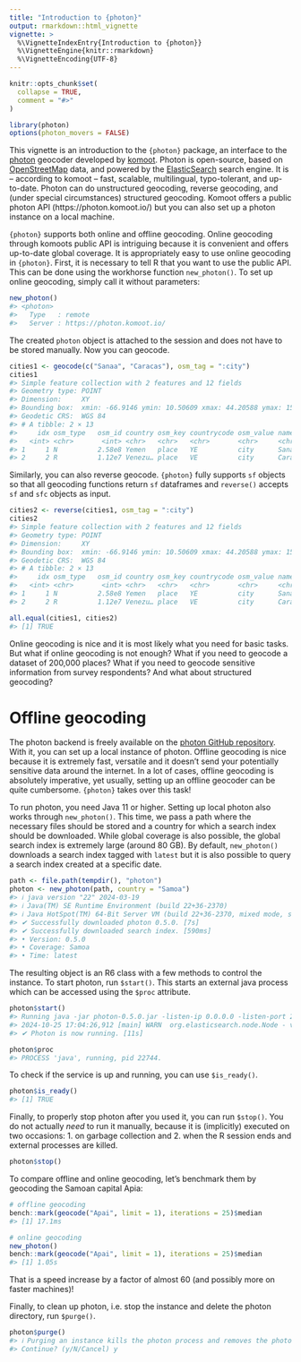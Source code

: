 ---
title: "Introduction to {photon}"
output: rmarkdown::html_vignette
vignette: >
  %\VignetteIndexEntry{Introduction to {photon}}
  %\VignetteEngine{knitr::rmarkdown}
  %\VignetteEncoding{UTF-8}
---

```{r, include = FALSE}
knitr::opts_chunk$set(
  collapse = TRUE,
  comment = "#>"
)
```

```{r setup, include=FALSE}
library(photon)
options(photon_movers = FALSE)
```

This vignette is an introduction to the `{photon}` package, an interface to the [photon](https://photon.komoot.io/) geocoder developed by [komoot](https://www.komoot.com/). Photon is open-source, based on [OpenStreetMap](https://www.openstreetmap.org/) data, and powered by the [ElasticSearch](https://www.elastic.co/elasticsearch) search engine. It is -- according to komoot -- fast, scalable, multilingual, typo-tolerant, and up-to-date. Photon can do unstructured geocoding, reverse geocoding, and (under special circumstances) structured geocoding. Komoot offers a public photon API (https://photon.komoot.io/) but you can also set up a photon instance on a local machine.

`{photon}` supports both online and offline geocoding. Online geocoding through komoots public API is intriguing because it is convenient and offers up-to-date global coverage. It is appropriately easy to use online geocoding in `{photon}`. First, it is necessary to tell R that you want to use the public API. This can be done using the workhorse function `new_photon()`. To set up online geocoding, simply call it without parameters:

```{r public_api, eval=FALSE}
new_photon()
#> <photon>
#>   Type   : remote
#>   Server : https://photon.komoot.io/
```

The created `photon` object is attached to the session and does not have to be stored manually. Now you can geocode.

```{r geocode, eval=FALSE}
cities1 <- geocode(c("Sanaa", "Caracas"), osm_tag = ":city")
cities1
#> Simple feature collection with 2 features and 12 fields
#> Geometry type: POINT
#> Dimension:     XY
#> Bounding box:  xmin: -66.9146 ymin: 10.50609 xmax: 44.20588 ymax: 15.35386
#> Geodetic CRS:  WGS 84
#> # A tibble: 2 × 13
#>     idx osm_type   osm_id country osm_key countrycode osm_value name  county state type  extent            geometry
#>   <int> <chr>       <int> <chr>   <chr>   <chr>       <chr>     <chr> <chr>  <chr> <chr> <list>         <POINT [°]>
#> 1     1 N          2.58e8 Yemen   place   YE          city      Sana… At Ta… Aman… dist… <lgl>  (44.20588 15.35386)
#> 2     2 R          1.12e7 Venezu… place   VE          city      Cara… Munic… Capi… city  <dbl>  (-66.9146 10.50609)
```

Similarly, you can also reverse geocode. `{photon}` fully supports `sf` objects so that all geocoding functions return `sf` dataframes and `reverse()` accepts `sf` and `sfc` objects as input.

```{r reverse, eval=FALSE}
cities2 <- reverse(cities1, osm_tag = ":city")
cities2
#> Simple feature collection with 2 features and 12 fields
#> Geometry type: POINT
#> Dimension:     XY
#> Bounding box:  xmin: -66.9146 ymin: 10.50609 xmax: 44.20588 ymax: 15.35386
#> Geodetic CRS:  WGS 84
#> # A tibble: 2 × 13
#>     idx osm_type   osm_id country osm_key countrycode osm_value name  county state type  extent            geometry
#>   <int> <chr>       <int> <chr>   <chr>   <chr>       <chr>     <chr> <chr>  <chr> <chr> <list>         <POINT [°]>
#> 1     1 N          2.58e8 Yemen   place   YE          city      Sana… At Ta… Aman… dist… <lgl>  (44.20588 15.35386)
#> 2     2 R          1.12e7 Venezu… place   VE          city      Cara… Munic… Capi… city  <dbl>  (-66.9146 10.50609)
```

```{r compare, eval=FALSE}
all.equal(cities1, cities2)
#> [1] TRUE
```


Online geocoding is nice and it is most likely what you need for basic tasks. But what if online geocoding is not enough? What if you need to geocode a dataset of 200,000 places? What if you need to geocode sensitive information from survey respondents? And what about structured geocoding?


# Offline geocoding

The photon backend is freely available on the [photon GitHub repository](https://github.com/komoot/photon). With it, you can set up a local instance of photon. Offline geocoding is nice because it is extremely fast, versatile and it doesn't send your potentially sensitive data around the internet. In a lot of cases, offline geocoding is absolutely imperative, yet usually, setting up an offline geocoder can be quite cumbersome. `{photon}` takes over this task!

To run photon, you need Java 11 or higher. Setting up local photon also works through `new_photon()`. This time, we pass a path where the necessary files should be stored and a country for which a search index should be downloaded. While global coverage is also possible, the global search index is extremely large (around 80 GB). By default, `new_photon()` downloads a search index tagged with `latest` but it is also possible to query a search index created at a specific date.

```{r local_photon, eval=FALSE}
path <- file.path(tempdir(), "photon")
photon <- new_photon(path, country = "Samoa")
#> ℹ java version "22" 2024-03-19
#> ℹ Java(TM) SE Runtime Environment (build 22+36-2370)
#> ℹ Java HotSpot(TM) 64-Bit Server VM (build 22+36-2370, mixed mode, sharing)
#> ✔ Successfully downloaded photon 0.5.0. [7s]          
#> ✔ Successfully downloaded search index. [590ms]  
#> • Version: 0.5.0
#> • Coverage: Samoa
#> • Time: latest
```

The resulting object is an R6 class with a few methods to control the instance. To start photon, run `$start()`. This starts an external java process which can be accessed using the `$proc` attribute.

```{r start, eval=FALSE}
photon$start()
#> Running java -jar photon-0.5.0.jar -listen-ip 0.0.0.0 -listen-port 2322
#> 2024-10-25 17:04:26,912 [main] WARN  org.elasticsearch.node.Node - version [5.6.16-SNAPSHOT] is a pre-release version of Elasticsearch and is not suitable for production
#> ✔ Photon is now running. [11s]

photon$proc
#> PROCESS 'java', running, pid 22744.
```

To check if the service is up and running, you can use `$is_ready()`.

```{r is_ready, eval=FALSE}
photon$is_ready()
#> [1] TRUE
```

Finally, to properly stop photon after you used it, you can run `$stop()`. You do not actually _need_ to run it manually, because it is (implicitly) executed on two occasions: 1. on garbage collection and 2. when the R session ends and external processes are killed.

```{r stop, eval=FALSE}
photon$stop()
```

To compare offline and online geocoding, let's benchmark them by geocoding the Samoan capital Apia:

```{r benchmark1, eval=FALSE}
# offline geocoding
bench::mark(geocode("Apai", limit = 1), iterations = 25)$median
#> [1] 17.1ms
```

```{r benchmark2, eval=FALSE}
# online geocoding
new_photon()
bench::mark(geocode("Apai", limit = 1), iterations = 25)$median
#> [1] 1.05s
```

That is a speed increase by a factor of almost 60 (and possibly more on faster machines)!

Finally, to clean up photon, i.e. stop the instance and delete the photon directory, run `$purge()`.

```{r purge, eval=FALSE}
photon$purge()
#> ℹ Purging an instance kills the photon process and removes the photon directory.
#> Continue? (y/N/Cancel) y
```


